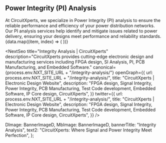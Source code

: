 <IntegrityPageStyle>
  <Banner banner={banner} />
  <div className="integrity-analysis-page">
    <div className="site-container">
      <div className="main-content pb-5">
        <h2 className="pb-2 fw-bold h3 text-orange pt-lg-6 pt-5">
          Power Integrity (PI) Analysis
        </h2>
        <div className="py-2 py-lg-3">
          At CircuitXperts, we specialize in Power Integrity (PI) analysis to
          ensure the reliable performance and efficiency of your power
          distribution networks. Our PI analysis services help identify and
          mitigate issues related to power delivery, ensuring your designs meet
          performance and reliability standards.
        </div>
        <div className="pi-analysis">
          {data.map((item, index) => (
            <PageCard key={index} {...item} />
          ))}
        </div>
      </div>
    </div>
  </div>
</IntegrityPageStyle>

<NextSeo
  title="Integrity Analysis | CircuitXperts"
  description="CircuitXperts provides cutting-edge electronic design and manufacturing services including FPGA design, SI Analysis, PI, PCB Manufacturing, and Embedded Software."
  canonical={process.env.NXT_SITE_URL + "/integrity-analysis/"}
  openGraph={{
    url: process.env.NXT_SITE_URL + "/integrity-analysis/",
    title: "CircuitXperts | Electronic Design Website",
    description:
      "FPGA design, Signal Integrity, Power Integrity, PCB Manufacturing, Test Code development, Embedded Software, IP Core design, CircuitXperts",
  }}
  twitter={{
    url: process.env.NXT_SITE_URL + "/integrity-analysis/",
    title: "CircuitXperts | Electronic Design Website",
    description:
      "FPGA design, Signal Integrity, Power Integrity, PCB Manufacturing, Test Code development, Embedded Software, IP Core design, CircuitXperts",
  }}
/>


  DImage: BannerImageD,
  MbImage: BannerImageD,
  bannerTitle: "Integrity Analysis",
  text2: "CircuitXperts: Where Signal and Power Integrity Meet Perfection",
};

